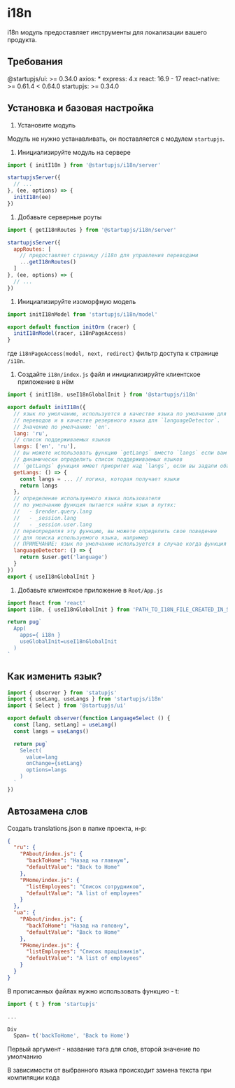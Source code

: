 # i18n

i18n модуль предоставляет инструменты для локализации вашего продукта.

## Требования

@startupjs/ui: >= 0.34.0
axios: *
express: 4.x
react: 16.9 - 17
react-native: >= 0.61.4 < 0.64.0
startupjs: >= 0.34.0

## Установка и базовая настройка

1. Установите модуль

  Модуль не нужно устанавливать, он поставляется с модулем `startupjs`.

1. Инициализируйте модуль на сервере

  ```js
  import { initI18n } from '@startupjs/i18n/server'

  startupjsServer({
    // ...
  }, (ee, options) => {
    initI18n(ee)
  })
  ```

1. Добавьте серверные роуты

  ```js
  import { getI18nRoutes } from '@startupjs/i18n/server'

  startupjsServer({
    appRoutes: [
      // предоставляет страницу /i18n для управления переводами
      ...getI18nRoutes()
    ]
  }, (ee, options) => {
    // ...
  })
  ```

1. Инициализируйте изоморфную модель

  ```js
  import initI18nModel from 'startupjs/i18n/model'

  export default function initOrm (racer) {
    initI18nModel(racer, i18nPageAccess)
  }
  ```

  где `i18nPageAccess(model, next, redirect)` фильтр доступа к странице `/i18n`.

1. Создайте `i18n/index.js` файл и инициализируйте клиентское приложение в нём

  ```js
  import { initI18n, useI18nGlobalInit } from '@startupjs/i18n'

  export default initI18n({
    // язык по умолчанию, используется в качестве языка по умолчанию для
    // переводов и в качестве резервного языка для `languageDetector`.
    // Значение по умолчанию: 'en'.
    lang: 'ru',
    // список поддерживаемых языков
    langs: ['en', 'ru'],
    // вы можете использовать функцию `getLangs` вместо `langs` если вам нужно
    // динамически определить список поддерживаемых языков
    // `getLangs` функция имеет приоритет над `langs`, если вы задали оба свойства
    getLangs: () => {
      const langs = ... // логика, которая получает языки
      return langs
    },
    // определение используемого языка пользователя
    // по умолчанию функция пытается найти язык в путях:
    //   - $render.query.lang
    //   - _session.lang
    //   - _session.user.lang
    // переопределяя эту функцию, вы можете определить свое поведение
    // для поиска используемого языка, например
    // ПРИМЕЧАНИЕ: язык по умолчанию используется в случае когда функция ничего не находит
    languageDetector: () => {
      return $user.get('language')
    }
  })
  export { useI18nGlobalInit }
  ```

1. Добавьте клиентское приложение в `Root/App.js`

  ```js
  import React from 'react'
  import i18n, { useI18nGlobalInit } from 'PATH_TO_I18N_FILE_CREATED_IN_SECTION_ABOVE'

  return pug`
    App(
      apps={ i18n }
      useGlobalInit=useI18nGlobalInit
    )
  `
  ```

## Как изменить язык?

```jsx
import { observer } from 'statupjs'
import { useLang, useLangs } from 'startupjs/i18n'
import { Select } from '@startupjs/ui'

export default observer(function LanguageSelect () {
  const [lang, setLang] = useLang()
  const langs = useLangs()

  return pug`
    Select(
      value=lang
      onChange={setLang}
      options=langs
    )
  `
})
```

## Автозамена слов

Создать translations.json в папке проекта, н-р:

```json
{
  "ru": {
    "PAbout/index.js": {
      "backToHome": "Назад на главную",
      "defaultValue": "Back to Home"
    },
    "PHome/index.js": {
      "listEmployees": "Список сотрудников",
      "defaultValue": "A list of employees"
    }
  },
  "ua": {
    "PAbout/index.js": {
      "backToHome": "Назад на головну",
      "defaultValue": "Back to Home"
    },
    "PHome/index.js": {
      "listEmployees": "Список працівників",
      "defaultValue": "A list of employees"
    }
  }
}
```

В прописанных файлах нужно использовать функцию - t:

```js
import { t } from 'startupjs'

...

Div
  Span= t('backToHome', 'Back to Home')
```

Первый аргумент - название тэга для слов, второй значение по умолчанию

В зависимости от выбранного языка происходит замена текста при компиляции кода
